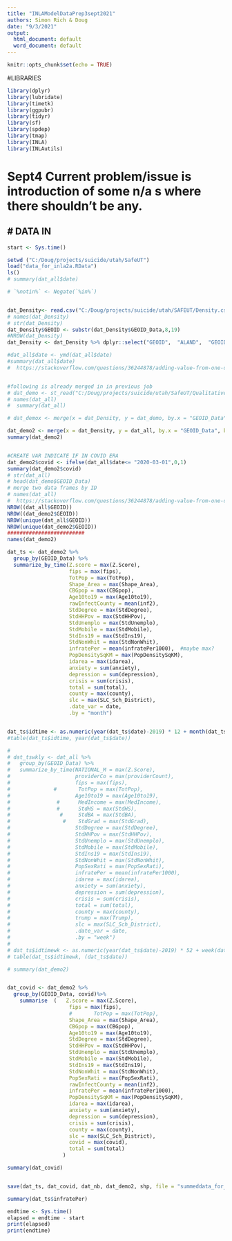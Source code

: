 ```yaml
---
title: "INLAModelDataPrep3sept2021"
authors: Simon Rich & Doug
date: "9/3/2021"
output:
  html_document: default
  word_document: default
---
```


```r
knitr::opts_chunk$set(echo = TRUE)
```

#LIBRARIES

```r
library(dplyr)
library(lubridate)
library(timetk)
library(ggpubr)
library(tidyr)
library(sf)
library(spdep)
library(tmap)
library(INLA)
library(INLAutils)

```
# Sept4 Current problem/issue is introduction of some n/a s where there shouldn't be any.  

## # DATA IN
```r
start <- Sys.time()

setwd ("C:/Doug/projects/suicide/utah/SafeUT")
load("data_for_inla2a.RData")
ls()
# summary(dat_all$date)

# `%notin%` <- Negate(`%in%`)


dat_Density<- read.csv("C:/Doug/projects/suicide/utah/SAFEUT/Density.csv")
# names(dat_Density)
# str(dat_Density)
dat_Density$GEOID <- substr(dat_Density$GEOID_Data,8,19)
#NROW(dat_Density)
dat_Density <- dat_Density %>% dplyr::select("GEOID",  "ALAND",  "GEOID_Data"  ,         "PopDensity" ,    "PopDensitySqKM" )

#dat_all$date <- ymd(dat_all$date) 
#summary(dat_all$date)
#  https://stackoverflow.com/questions/36244878/adding-value-from-one-data-frame-to-another-data-frame-by-matching-a-variable


#following is already merged in in previous job
# dat_demo <- st_read("C:/Doug/projects/suicide/utah/SafeUT/QualitativeBlockGroups/CensusBKs.shp")
# names(dat_all)
#  summary(dat_all)

# dat_demox <- merge(x = dat_Density, y = dat_demo, by.x = "GEOID_Data", by.y = "GEOID_Data", all.x = TRUE, all.y = TRUE)

dat_demo2 <- merge(x = dat_Density, y = dat_all, by.x = "GEOID_Data", by.y = "GEOID_Data", all.x = FALSE, all.y = TRUE)
summary(dat_demo2)


#CREATE VAR INDICATE IF IN COVID ERA
dat_demo2$covid <- ifelse(dat_all$date<= "2020-03-01",0,1)
summary(dat_demo2$covid)
# str(dat_all)
# head(dat_demo$GEOID_Data)
# merge two data frames by ID
# names(dat_all)
#  https://stackoverflow.com/questions/36244878/adding-value-from-one-data-frame-to-another-data-frame-by-matching-a-variable
NROW((dat_all$GEOID))
NROW((dat_demo2$GEOID))
NROW(unique(dat_all$GEOID))
NROW(unique(dat_demo2$GEOID))
#########################
names(dat_demo2)
```

```r

dat_ts <- dat_demo2 %>%
  group_by(GEOID_Data) %>%
  summarize_by_time(Z.score = max(Z.Score),
                    fips = max(fips),
                    TotPop = max(TotPop),
                    Shape_Area = max(Shape_Area),
                    CBGpop = max(CBGpop),
                    Age10to19 = max(Age10to19),
                    rawInfectCounty = mean(inf2),
                    StdDegree = max(StdDegree),
                    StdHHPov = max(StdHHPov),
                    StdUnemplo = max(StdUnemplo),
                    StdMobile = max(StdMobile),
                    StdIns19 = max(StdIns19),
                    StdNonWhit = max(StdNonWhit),
                    infratePer = mean(infratePer1000),  #maybe max?
                    PopDensitySqKM = max(PopDensitySqKM),
                    idarea = max(idarea),
                    anxiety = sum(anxiety),
                    depression = sum(depression),
                    crisis = sum(crisis),
                    total = sum(total),
                    county = max(county),
                    slc = max(SLC_Sch_District),
                    .date_var = date,
                    .by = "month")


dat_ts$idtime <- as.numeric(year(dat_ts$date)-2019) * 12 + month(dat_ts$date)
#table(dat_ts$idtime, year(dat_ts$date))

# 
# dat_tswkly <- dat_all %>%
#   group_by(GEOID_Data) %>%
#   summarize_by_time(NATIONAL_M = max(Z.Score),
#                     providerCo = max(providerCount),
#                     fips = max(fips),
#              #       TotPop = max(TotPop),
#                     Age10to19 = max(Age10to19),
#               #      MedIncome = max(MedIncome),
#               #      StdHS = max(StdHS),
#                #     StdBA = max(StdBA),
#                 #    StdGrad = max(StdGrad),
#                     StdDegree = max(StdDegree),
#                     StdHHPov = max(StdHHPov),
#                     StdUnemplo = max(StdUnemplo),
#                     StdMobile = max(StdMobile),
#                     StdIns19 = max(StdIns19),
#                     StdNonWhit = max(StdNonWhit),
#                     PopSexRati = max(PopSexRati),
#                     infratePer = mean(infratePer1000),
#                     idarea = max(idarea),
#                     anxiety = sum(anxiety),
#                     depression = sum(depression),
#                     crisis = sum(crisis),
#                     total = sum(total),
#                     county = max(county),
#                     trump = max(Trump),
#                     slc = max(SLC_Sch_District),
#                     .date_var = date,
#                     .by = "week")
# 
# dat_ts$idtimewk <- as.numeric(year(dat_ts$date)-2019) * 52 + week(dat_ts$date)
# table(dat_ts$idtimewk, (dat_ts$date))

# summary(dat_demo2)


dat_covid <- dat_demo2 %>%
  group_by(GEOID_Data, covid)%>%        
    summarise  (   Z.score = max(Z.Score),
                    fips = max(fips),
                    #       TotPop = max(TotPop),
                    Shape_Area = max(Shape_Area),
                    CBGpop = max(CBGpop),
                    Age10to19 = max(Age10to19),
                    StdDegree = max(StdDegree),
                    StdHHPov = max(StdHHPov),
                    StdUnemplo = max(StdUnemplo),
                    StdMobile = max(StdMobile),
                    StdIns19 = max(StdIns19),
                    StdNonWhit = max(StdNonWhit),
                    PopSexRati = max(PopSexRati),
                    rawInfectCounty = mean(inf2),
                    infratePer = mean(infratePer1000),
                    PopDensitySqKM = max(PopDensitySqKM),
                    idarea = max(idarea),
                    anxiety = sum(anxiety),
                    depression = sum(depression),
                    crisis = sum(crisis),
                    county = max(county),
                    slc = max(SLC_Sch_District),
                    covid = max(covid),
                    total = sum(total)
                  )

summary(dat_covid)


save(dat_ts, dat_covid, dat_nb, dat_demo2, shp, file = "summeddata_for_inla2a.RData")

summary(dat_ts$infratePer)

endtime <- Sys.time()
elapsed = endtime - start
print(elapsed)
print(endtime)
```
